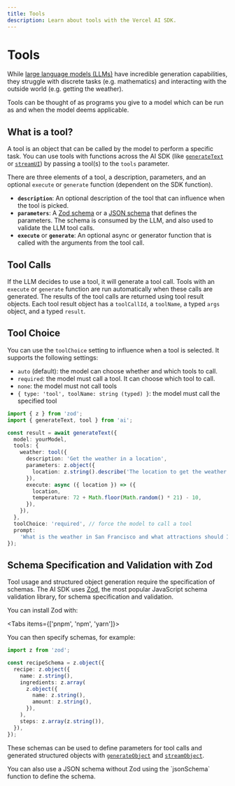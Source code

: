 ```yaml
---
title: Tools
description: Learn about tools with the Vercel AI SDK.
---
```


# Tools

While [large language models (LLMs)](/docs/foundations/overview#large-language-models) have incredible generation capabilities,
they struggle with discrete tasks (e.g. mathematics) and interacting with the outside world (e.g. getting the weather).

Tools can be thought of as programs you give to a model which can be run as and when the model deems applicable.

## What is a tool?

A tool is an object that can be called by the model to perform a specific task.
You can use tools with functions across the AI SDK (like [`generateText`](/docs/reference/ai-sdk-core/generate-text) or [`streamUI`](/docs/reference/ai-sdk-rsc/stream-ui)) by passing a tool(s) to the `tools` parameter.

There are three elements of a tool, a description, parameters, and an optional `execute` or `generate` function (dependent on the SDK function).

- **`description`**: An optional description of the tool that can influence when the tool is picked.
- **`parameters`**: A [Zod schema](/docs/foundations/tools#schema-specification-and-validation-with-zod) or a [JSON schema](/docs/reference/ai-sdk-core/json-schema) that defines the parameters. The schema is consumed by the LLM, and also used to validate the LLM tool calls.
- **`execute`** or **`generate`**: An optional async or generator function that is called with the arguments from the tool call.

## Tool Calls

If the LLM decides to use a tool, it will generate a tool call.
Tools with an `execute` or `generate` function are run automatically when these calls are generated.
The results of the tool calls are returned using tool result objects.
Each tool result object has a `toolCallId`, a `toolName`, a typed `args` object, and a typed `result`.

## Tool Choice

You can use the `toolChoice` setting to influence when a tool is selected.
It supports the following settings:

- `auto` (default): the model can choose whether and which tools to call.
- `required`: the model must call a tool. It can choose which tool to call.
- `none`: the model must not call tools
- `{ type: 'tool', toolName: string (typed) }`: the model must call the specified tool

```ts highlight="18"
import { z } from 'zod';
import { generateText, tool } from 'ai';

const result = await generateText({
  model: yourModel,
  tools: {
    weather: tool({
      description: 'Get the weather in a location',
      parameters: z.object({
        location: z.string().describe('The location to get the weather for'),
      }),
      execute: async ({ location }) => ({
        location,
        temperature: 72 + Math.floor(Math.random() * 21) - 10,
      }),
    }),
  },
  toolChoice: 'required', // force the model to call a tool
  prompt:
    'What is the weather in San Francisco and what attractions should I visit?',
});
```

## Schema Specification and Validation with Zod

Tool usage and structured object generation require the specification of schemas.
The AI SDK uses [Zod](https://zod.dev/), the most popular JavaScript schema validation library, for schema specification and validation.

You can install Zod with:

<Tabs items={['pnpm', 'npm', 'yarn']}>
  <Tab>
    <Snippet text="pnpm add zod" dark />
  </Tab>
  <Tab>
    <Snippet text="npm install zod" dark />
  </Tab>
  <Tab>
    <Snippet text="yarn add zod" dark />
  </Tab>
</Tabs>

You can then specify schemas, for example:

```ts
import z from 'zod';

const recipeSchema = z.object({
  recipe: z.object({
    name: z.string(),
    ingredients: z.array(
      z.object({
        name: z.string(),
        amount: z.string(),
      }),
    ),
    steps: z.array(z.string()),
  }),
});
```

These schemas can be used to define parameters for tool calls and generated structured objects with [`generateObject`](/docs/reference/ai-sdk-core/generate-object) and [`streamObject`](/docs/reference/ai-sdk-core/stream-object).

<Note>
  You can also use a JSON schema without Zod using the `jsonSchema` function to
  define the schema.
</Note>
